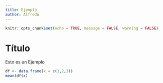 ```yaml
---
title: Ejemplo
author: Alfredo
---
```


```r
knitr::opts_chunk$set(echo = TRUE, message = FALSE, warning = FALSE)
```

# Título 

Esto es un Ejemplo

```r
df <- data.frame(x = c(1,2,3))
mean(df$x)
```